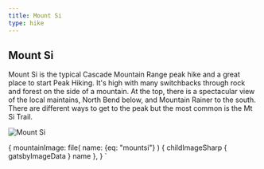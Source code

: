 ```yaml
---
title: Mount Si
type: hike
---
```



<SEO title="Mount Si" />

## Mount Si

<Map title="Mount Si" mapstyle="mapbox://styles/kevek/ckfmq9lqb017x19l9zsuvjwvo" Lat={47.495} Lng={-121.737} zoom={13} pitch={60} />

<ExternalLink url="https://www.wta.org/go-hiking/hikes/mount-si" text="WTA.org Mount Si hike guide" />

<AllTrailsMap hike="mount-si-trail" />

Mount Si is the typical Cascade Mountain Range peak hike and a great place to start Peak Hiking.  It's high with many switchbacks through rock and forest on the side of a mountain.  At the top, there is a spectacular view of the local maintains, North Bend below, and Mountain Rainer to the south.  There are different ways to get to the peak but the most common is the Mt Si Trail.

<Image img={props.data} alt="Mount Si" description="View from top of Mnt Si" />

  {
    mountainImage: file(
      name: {eq: "mountsi"}
      ) {
      childImageSharp {
        gatsbyImageData
      }
      name
    },
  }
`